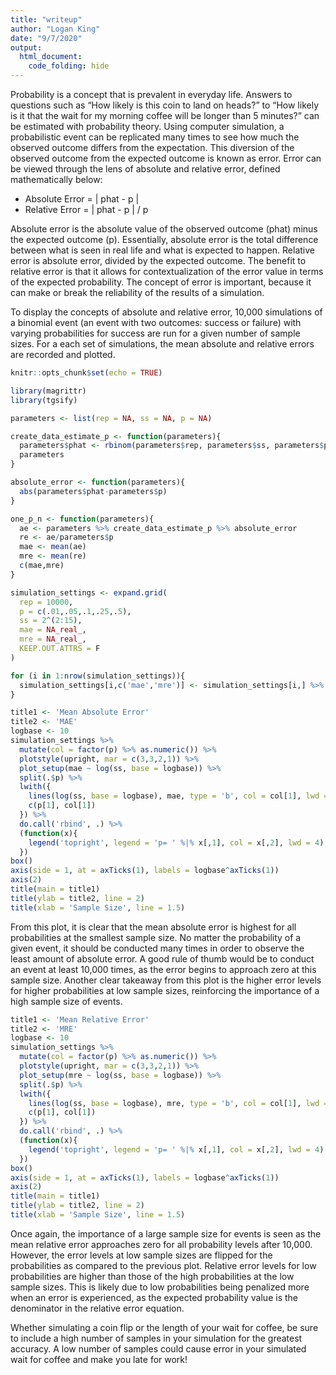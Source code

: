 ```yaml
---
title: "writeup"
author: "Logan King"
date: "9/7/2020"
output: 
  html_document:
    code_folding: hide
---
```


Probability is a concept that is prevalent in everyday life. Answers to questions such as "How likely is this coin to land on heads?" to "How likely is it that the wait for my morning coffee will be longer than 5 minutes?" can be estimated with probability theory. Using computer simulation, a probabilistic event can be replicated many times to see how much the observed outcome differs from the expectation. This diversion of the observed outcome from the expected outcome is known as error. Error can be viewed through the lens of absolute and relative error, defined mathematically below:

* Absolute Error = | phat - p |
* Relative Error = | phat - p | / p 

Absolute error is the absolute value of the observed outcome (phat) minus the expected outcome (p). Essentially, absolute error is the total difference between what is seen in real life and what is expected to happen. Relative error is absolute error, divided by the expected outcome. The benefit to relative error is that it allows for contextualization of the error value in terms of the expected probability. The concept of error is important, because it can make or break the reliability of the results of a simulation. 

To display the concepts of absolute and relative error, 10,000 simulations of a binomial event (an event with two outcomes: success or failure) with varying probabilities for success are run for a given number of sample sizes. For a each set of simulations, the mean absolute and relative errors are recorded and plotted. 

```r
knitr::opts_chunk$set(echo = TRUE)
```

```r
library(magrittr)
library(tgsify)
```

```r
parameters <- list(rep = NA, ss = NA, p = NA)

create_data_estimate_p <- function(parameters){
  parameters$phat <- rbinom(parameters$rep, parameters$ss, parameters$p)/parameters$ss
  parameters
}

absolute_error <- function(parameters){
  abs(parameters$phat-parameters$p)
}

one_p_n <- function(parameters){
  ae <- parameters %>% create_data_estimate_p %>% absolute_error
  re <- ae/parameters$p
  mae <- mean(ae)
  mre <- mean(re)
  c(mae,mre)
}
```

```r
simulation_settings <- expand.grid(
  rep = 10000,
  p = c(.01,.05,.1,.25,.5),
  ss = 2^(2:15),
  mae = NA_real_,
  mre = NA_real_,
  KEEP.OUT.ATTRS = F
)

for (i in 1:nrow(simulation_settings)){
  simulation_settings[i,c('mae','mre')] <- simulation_settings[i,] %>% as.list() %>% one_p_n()
}
```

```r
title1 <- 'Mean Absolute Error'
title2 <- 'MAE'
logbase <- 10
simulation_settings %>% 
  mutate(col = factor(p) %>% as.numeric()) %>% 
  plotstyle(upright, mar = c(3,3,2,1)) %>% 
  plot_setup(mae ~ log(ss, base = logbase)) %>% 
  split(.$p) %>% 
  lwith({
    lines(log(ss, base = logbase), mae, type = 'b', col = col[1], lwd = 4)
    c(p[1], col[1])
  }) %>% 
  do.call('rbind', .) %>% 
  (function(x){
    legend('topright', legend = 'p= ' %|% x[,1], col = x[,2], lwd = 4)
  })
box()
axis(side = 1, at = axTicks(1), labels = logbase^axTicks(1))
axis(2)
title(main = title1)
title(ylab = title2, line = 2)
title(xlab = 'Sample Size', line = 1.5)
```
From this plot, it is clear that the mean absolute error is highest for all probabilities at the smallest sample size. No matter the probability of a given event, it should be conducted many times in order to observe the least amount of absolute error. A good rule of thumb would be to conduct an event at least 10,000 times, as the error begins to approach zero at this sample size. Another clear takeaway from this plot is the higher error levels for higher probabilities at low sample sizes, reinforcing the importance of a high sample size of events. 

```r
title1 <- 'Mean Relative Error'
title2 <- 'MRE'
logbase <- 10
simulation_settings %>% 
  mutate(col = factor(p) %>% as.numeric()) %>% 
  plotstyle(upright, mar = c(3,3,2,1)) %>% 
  plot_setup(mre ~ log(ss, base = logbase)) %>% 
  split(.$p) %>% 
  lwith({
    lines(log(ss, base = logbase), mre, type = 'b', col = col[1], lwd = 4)
    c(p[1], col[1])
  }) %>% 
  do.call('rbind', .) %>% 
  (function(x){
    legend('topright', legend = 'p= ' %|% x[,1], col = x[,2], lwd = 4)
  })
box()
axis(side = 1, at = axTicks(1), labels = logbase^axTicks(1))
axis(2)
title(main = title1)
title(ylab = title2, line = 2)
title(xlab = 'Sample Size', line = 1.5)
```

Once again, the importance of a large sample size for events is seen as the mean relative error approaches zero for all probability levels after 10,000. However, the error levels at low sample sizes are flipped for the probabilities as compared to the previous plot. Relative error levels for low probabilities are higher than those of the high probabilities at the low sample sizes. This is likely due to low probabilities being penalized more when an error is experienced, as the expected probability value is the denominator in the relative error equation.


Whether simulating a coin flip or the length of your wait for coffee, be sure to include a high number of samples in your simulation for the greatest accuracy. A low number of samples could cause error in your simulated wait for coffee and make you late for work!